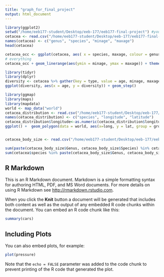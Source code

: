 ```yaml
---
title: "graph_for_final_project"
output: html_document
---
```


```r
library(ggplot2)
setwd("/home/eeb177-student/Desktop/eeb-177/eeb177-final-project") #you will need to change this to match your directory!
cetacea <- read.csv("/home/eeb177-student/Desktop/eeb-177/eeb177-final-project/data_for_graphing", header = F, as.is = T)
names(cetacea) <- c("genus", "species", "minage", "maxage")
head(cetacea)

cetacea_occ <- ggplot(cetacea, aes( x = species, maxage, colour = genus))
# everything
cetacea_occ + geom_linerange(aes(ymin = minage, ymax = maxage)) + theme(legend.position="none") +  coord_flip() +  theme(axis.text.y = element_text(size=1)) + scale_y_continuous(limits=c(0, 50), expand = c(0, 0), breaks=c(0, 10, 20, 30, 40, 50)) + labs(title = "Cetacea Fossil Occurrences", x = "Species", y = "Ma ago") + theme(plot.title = element_text(hjust = 0.5, size=22, face = "bold"), axis.title =element_text(size=20))

library(tidyr)
library(dplyr)
diversity <- cetacea %>% gather(key = type, value = age, minage, maxage) %>% mutate(count = ifelse(type == "maxage", 1, -1)) %>% group_by(age) %>% summarise(count = sum(count))  %>% arrange(-age, -count) %>% mutate(diversity = cumsum(count)) 
ggplot(diversity, aes(x = age, y = diversity)) + geom_step()

library(ggmap)
library(maps)
library(mapdata)
world <- map_data("world")
cetacea_distribution <- read.csv("/home/eeb177-student/Desktop/eeb-177/eeb177-final-project/cetacea_geographic_distribution.csv", header = F, stringsAsFactors = FALSE)
names(cetacea_distribution) <- c("species", "longitude", "latitude")
cetacea_distribution$longitude<-as.numeric(cetacea_distribution$longitude)
ggplot() +  geom_polygon(data = world, aes(x=long, y = lat, group = group)) + geom_point(data=cetacea_distribution, aes(x=longitude, y=latitude), color="red")


cetacea_body_size <- read.csv("/home/eeb177-student/Desktop/eeb-177/eeb177-final-project/reformatted-cetacea-body-size.csv", header = T)

sum(paste(cetacea_body_size$Genus, cetacea_body_size$Species) %in% cetacea$species)/length(cetacea_body_size$Genus)
sum(cetacea$species %in% paste(cetacea_body_size$Genus, cetacea_body_size$Species))/length(cetacea$genus)

```

## R Markdown

This is an R Markdown document. Markdown is a simple formatting syntax for authoring HTML, PDF, and MS Word documents. For more details on using R Markdown see <http://rmarkdown.rstudio.com>.

When you click the **Knit** button a document will be generated that includes both content as well as the output of any embedded R code chunks within the document. You can embed an R code chunk like this:

```r
summary(cars)
```

## Including Plots

You can also embed plots, for example:

```r
plot(pressure)
```

Note that the `echo = FALSE` parameter was added to the code chunk to prevent printing of the R code that generated the plot.
